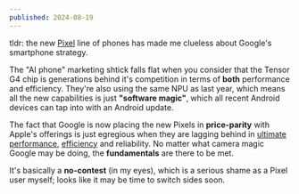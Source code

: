 ```yaml
---
published: 2024-08-19
---
```


tldr: the new [Pixel](https://blog.google/products/pixel/google-pixel-9-pro-xl/) line of phones has made me clueless about Google's smartphone strategy.

The "AI phone" marketing shtick falls flat when you consider that the Tensor G4 chip is generations behind it's competition in terms of **both** performance and efficiency. They're also using the same NPU as last year, which means all the new capabilities is just **"software magic"**, which all recent Android devices can tap into with an Android update.

The fact that Google is now placing the new Pixels in **price-parity** with Apple's offerings is just egregious when they are lagging behind in [ultimate performance](https://wccftech.com/google-tensor-g3-slower-than-three-year-old-apple-a14-bionic/), [efficiency](https://arc.net/l/quote/goyayumf) and reliability. No matter what camera magic Google may be doing, the **fundamentals** are there to be met.

It's basically a **no-contest** (in my eyes), which is a serious shame as a Pixel user myself; looks like it may be time to switch sides soon.
